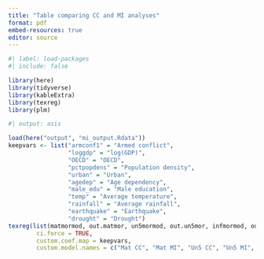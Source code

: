 ```yaml
---
title: "Table comparing CC and MI analyses"
format: pdf
embed-resources: true
editor: source
---
```


```r
#| label: load-packages
#| include: false

library(here)
library(tidyverse)
library(kableExtra)
library(texreg)
library(plm)
```

```r
#| output: asis

load(here("output", "mi_output.Rdata"))
keepvars <- list("armconf1" = "Armed conflict",
                 "loggdp" = "log(GDP)",
                 "OECD" = "OECD",
                 "pctpopdens" = "Population density",
                 "urban" = "Urban",
                 "agedep" = "Age dependency",
                 "male_edu" = "Male education",
                 "temp" = "Average temperature",
                 "rainfall" = "Average rainfall",
                 "earthquake" = "Earthquake",
                 "drought" = "Drought")
texreg(list(matmormod, out.matmor, un5mormod, out.un5mor, infmormod, out.infmor, neomormod, out.neomor), 
        ci.force = TRUE,
        custom.coef.map = keepvars,
        custom.model.names = c("Mat CC", "Mat MI", "Un5 CC", "Un5 MI", "Inf CC", "Inf MI", "Neo CC", "Neo MI"))
```


